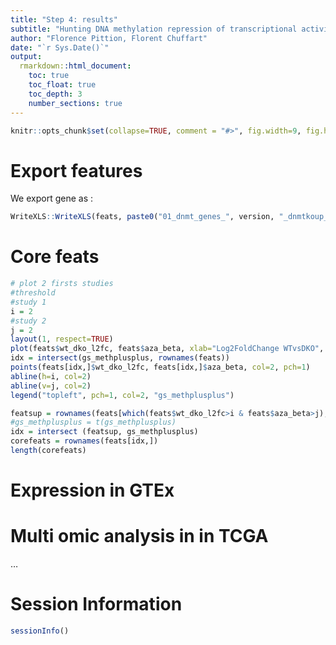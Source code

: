 ```yaml
---
title: "Step 4: results"
subtitle: "Hunting DNA methylation repression of transcriptional activity"
author: "Florence Pittion, Florent Chuffart"
date: "`r Sys.Date()`"
output: 
  rmarkdown::html_document:
    toc: true
    toc_float: true
    toc_depth: 3
    number_sections: true
---
```




```r
knitr::opts_chunk$set(collapse=TRUE, comment = "#>", fig.width=9, fig.height=6, eval=TRUE, echo=FALSE, results="hide", warning=FALSE)
```

# Export features

We export gene as : 

```r
WriteXLS::WriteXLS(feats, paste0("01_dnmt_genes_", version, "_dnmtkoup_methplusplus.xlsx"))
```


# Core feats

```r

# plot 2 firsts studies
#threshold
#study 1
i = 2
#study 2
j = 2
layout(1, respect=TRUE)
plot(feats$wt_dko_l2fc, feats$aza_beta, xlab="Log2FoldChange WTvsDKO", ylab="Beta 5AZA")
idx = intersect(gs_methplusplus, rownames(feats))
points(feats[idx,]$wt_dko_l2fc, feats[idx,]$aza_beta, col=2, pch=1)
abline(h=i, col=2)
abline(v=j, col=2)
legend("topleft", pch=1, col=2, "gs_methplusplus")

featsup = rownames(feats[which(feats$wt_dko_l2fc>i & feats$aza_beta>j), ])
#gs_methplusplus = t(gs_methplusplus)
idx = intersect (featsup, gs_methplusplus)
corefeats = rownames(feats[idx,])
length(corefeats) 

```

# Expression in GTEx


# Multi omic analysis in in TCGA

...






# Session Information

```r
sessionInfo()
```



